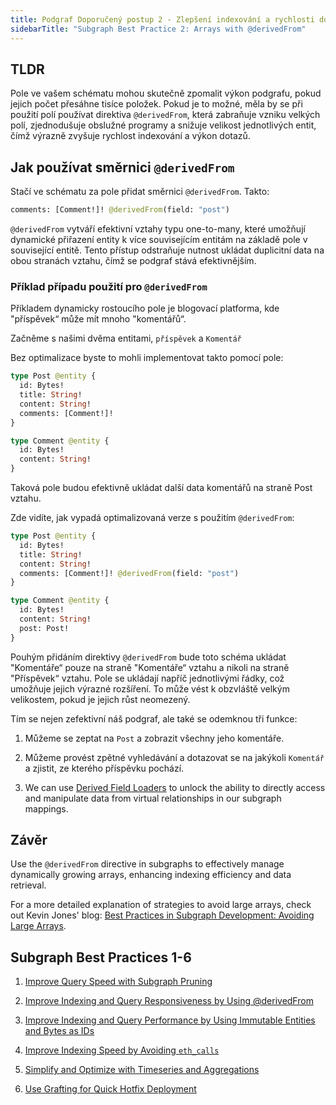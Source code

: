 ```yaml
---
title: Podgraf Doporučený postup 2 - Zlepšení indexování a rychlosti dotazů pomocí @derivedFrom
sidebarTitle: "Subgraph Best Practice 2: Arrays with @derivedFrom"
---
```


## TLDR

Pole ve vašem schématu mohou skutečně zpomalit výkon podgrafu, pokud jejich počet přesáhne tisíce položek. Pokud je to možné, měla by se při použití polí používat direktiva `@derivedFrom`, která zabraňuje vzniku velkých polí, zjednodušuje obslužné programy a snižuje velikost jednotlivých entit, čímž výrazně zvyšuje rychlost indexování a výkon dotazů.

## Jak používat směrnici `@derivedFrom`

Stačí ve schématu za pole přidat směrnici `@derivedFrom`. Takto:

```graphql
comments: [Comment!]! @derivedFrom(field: "post")
```

`@derivedFrom` vytváří efektivní vztahy typu one-to-many, které umožňují dynamické přiřazení entity k více souvisejícím entitám na základě pole v související entitě. Tento přístup odstraňuje nutnost ukládat duplicitní data na obou stranách vztahu, čímž se podgraf stává efektivnějším.

### Příklad případu použití pro `@derivedFrom`

Příkladem dynamicky rostoucího pole je blogovací platforma, kde "příspěvek“ může mít mnoho "komentářů“.

Začněme s našimi dvěma entitami, `příspěvek` a `Komentář`

Bez optimalizace byste to mohli implementovat takto pomocí pole:

```graphql
type Post @entity {
  id: Bytes!
  title: String!
  content: String!
  comments: [Comment!]!
}

type Comment @entity {
  id: Bytes!
  content: String!
}
```

Taková pole budou efektivně ukládat další data komentářů na straně Post vztahu.

Zde vidíte, jak vypadá optimalizovaná verze s použitím `@derivedFrom`:

```graphql
type Post @entity {
  id: Bytes!
  title: String!
  content: String!
  comments: [Comment!]! @derivedFrom(field: "post")
}

type Comment @entity {
  id: Bytes!
  content: String!
  post: Post!
}
```

Pouhým přidáním direktivy `@derivedFrom` bude toto schéma ukládat "Komentáře“ pouze na straně "Komentáře“ vztahu a nikoli na straně "Příspěvek“ vztahu. Pole se ukládají napříč jednotlivými řádky, což umožňuje jejich výrazné rozšíření. To může vést k obzvláště velkým velikostem, pokud je jejich růst neomezený.

Tím se nejen zefektivní náš podgraf, ale také se odemknou tři funkce:

1. Můžeme se zeptat na `Post` a zobrazit všechny jeho komentáře.

2. Můžeme provést zpětné vyhledávání a dotazovat se na jakýkoli `Komentář` a zjistit, ze kterého příspěvku pochází.

3. We can use [Derived Field Loaders](/subgraphs/developing/creating/graph-ts/api/#looking-up-derived-entities) to unlock the ability to directly access and manipulate data from virtual relationships in our subgraph mappings.

## Závěr

Use the `@derivedFrom` directive in subgraphs to effectively manage dynamically growing arrays, enhancing indexing efficiency and data retrieval.

For a more detailed explanation of strategies to avoid large arrays, check out Kevin Jones' blog: [Best Practices in Subgraph Development: Avoiding Large Arrays](https://thegraph.com/blog/improve-subgraph-performance-avoiding-large-arrays/).

## Subgraph Best Practices 1-6

1. [Improve Query Speed with Subgraph Pruning](/subgraphs/cookbook/pruning/)

2. [Improve Indexing and Query Responsiveness by Using @derivedFrom](/subgraphs/cookbook/derivedfrom/)

3. [Improve Indexing and Query Performance by Using Immutable Entities and Bytes as IDs](/subgraphs/cookbook/immutable-entities-bytes-as-ids/)

4. [Improve Indexing Speed by Avoiding `eth_calls`](/subgraphs/cookbook/avoid-eth-calls/)

5. [Simplify and Optimize with Timeseries and Aggregations](/subgraphs/cookbook/timeseries/)

6. [Use Grafting for Quick Hotfix Deployment](/subgraphs/cookbook/grafting-hotfix/)
